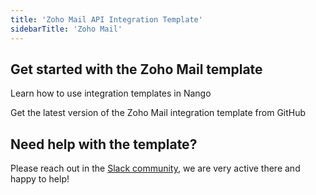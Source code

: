 ```yaml
---
title: 'Zoho Mail API Integration Template'
sidebarTitle: 'Zoho Mail'
---
```


## Get started with the Zoho Mail template

<Card title="How to use integration templates"
      href="/understand/concepts/templates"
      icon="book-open">
    Learn how to use integration templates in Nango
</Card>

<Card title="Get the Zoho Mail template"
      href="https://github.com/NangoHQ/nango/tree/master/integration-templates/zoho-mail"
      icon="github">
    Get the latest version of the Zoho Mail integration template from GitHub
</Card>

## Need help with the template?
Please reach out in the [Slack community](https://nango.dev/slack), we are very active there and happy to help!
